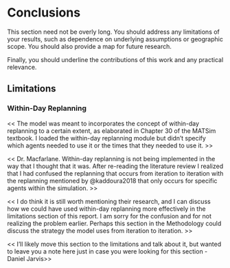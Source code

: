 # Conclusions {#sec-conclusions}

This section need not be overly long. You should address any limitations of your results, such as dependence on underlying assumptions or geographic scope. You should also provide a map for future research.

Finally, you should underline the contributions of this work and any practical relevance.


## Limitations {#sec-limitations}


### Within-Day Replanning

\<\< The model was meant to incorporates the concept of within-day replanning to a certain extent, as elaborated in Chapter 30 of the MATSim textbook. I loaded the within-day replanning module but didn't specify which agents needed to use it or the times that they needed to use it. \>\>

\<\< Dr. Macfarlane. Within-day replanning is not being implemented in the way that I thought that it was. After re-reading the literature review I realized that I had confused the replanning that occurs from iteration to iteration with the replanning mentioned by @kaddoura2018 that only occurs for specific agents within the simulation. \>\>

\<\< I do think it is still worth mentioning their research, and I can discuss how we could have used within-day replanning more effectively in the limitations section of this report. I am sorry for the confusion and for not realizing the problem earlier. Perhaps this section in the Methodology could discuss the strategy the model uses from iteration to iteration. \>\>

\<\< I'll likely move this section to the limitations and talk about it, but wanted to leave you a note here just in case you were looking for this section - Daniel Jarvis\>\>